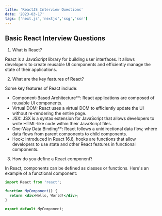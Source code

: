 ```yaml
---
title: 'ReactJS Interview Questions'
date: '2023-03-17'
tags: ['next.js','nextjs','ssg','ssr']
---
```


## Basic React Interview Questions

1. What is React?

React is a JavaScript library for building user interfaces. It allows developers to create reusable UI components and efficiently manage the state of their applications.

2. What are the key features of React?

Some key features of React include:
- Component-Based Architecture**: React applications are composed of reusable UI components.
- Virtual DOM: React uses a virtual DOM to efficiently update the UI without re-rendering the entire page.
- JSX: JSX is a syntax extension for JavaScript that allows developers to write HTML-like code within their JavaScript files.
- One-Way Data Binding**: React follows a unidirectional data flow, where data flows from parent components to child components.
- Hook: Introduced in React 16.8, hooks are functions that allow developers to use state and other React features in functional components.

3. How do you define a React component?

In React, components can be defined as classes or functions. Here's an example of a functional component:

```jsx
import React from 'react';

function MyComponent() {
  return <div>Hello, World!</div>;
}

export default MyComponent;

